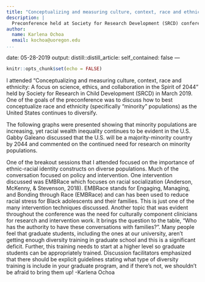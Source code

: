 ```yaml
---
title: "Conceptualizing and measuring culture, context, race and ethnicity: A focus on science, ethics, and collaboration in the Spirit of 2044"
description: |
  Preconference held at Society for Research Development (SRCD) conference March 2019
author:
  name: Karlena Ochoa
  email: kochoa@uoregon.edu
...
```

date: 05-28-2019
output:
  distill::distill_article:
    self_contained: false
---

```r
knitr::opts_chunk$set(echo = FALSE)
```

I attended “Conceptualizing and measuring culture, context, race and ethnicity: A focus on science, ethics, and collaboration in the Spirit of 2044” held by Society for Research in Child Development (SRCD) in March 2019. One of the goals of the preconference was to discuss how to best conceptualize race and ethnicity (specifically “minority” populations) as the United States continues to diversify.

The following graphs were presented showing that minority populations are increasing, yet racial wealth inequality continues to be evident in the U.S. Gabby Galeano discussed that the U.S. will be a majority-minority country by 2044 and commented on the continued need for research on minority populations. 


     
One of the breakout sessions that I attended focused on the importance of ethnic-racial identity constructs on diverse populations. Much of the conversation focused on policy and intervention. One intervention discussed was EMBRace which focuses on racial socialization (Anderson, McKenny, & Stevenson, 2018). EMBRace stands for Engaging, Managing, and Bonding through Race (EMBRace) and can has been used to reduce racial stress for Black adolescents and their families. This is just one of the many intervention techniques discussed. 
Another topic that was evident throughout the conference was the need for culturally component clinicians for research and intervention work. It brings the question to the table, “Who has the authority to have these conversations with families?”.  Many people feel that graduate students, including the ones at our university, aren’t getting enough diversity training in graduate school and this is a significant deficit. Further, this training needs to start at a higher level so graduate students can be appropriately trained. Discussion facilitators emphasized that there should be explicit guidelines stating what type of diversity training is include in your graduate program, and if there’s not, we shouldn’t be afraid to bring them up! 
-Karlena Ochoa 


